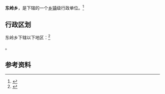 {{中国乡级行政区|22/07/22/205/000}}

'''东岭乡'''，是{{PRC admin/fullname|22/07/22/205/000|3}}下辖的一个[[乡镇|乡镇]]级行政单位。<ref>{{PRC admin/ref sgc|{{PRC admin/parent|22/07/22/205/000}}}}</ref>

== 行政区划 ==

东岭乡下辖以下地区：<ref>{{PRC admin/ref sgc|22/07/22/205/000}}</ref>

{{PRC admin/children|22/07/22/205/000}}。

== 参考资料 ==

{{reflist}}

{{行政区划小作品}}
{{PRC admin/navcat|22/07/22/205/000}}